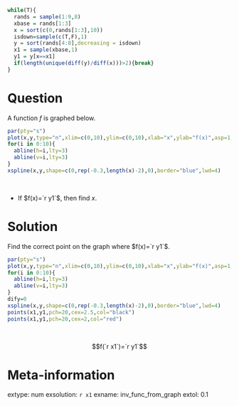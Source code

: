 ```r
while(T){
  rands = sample(1:9,8)
  xbase = rands[1:3]
  x = sort(c(0,rands[1:3],10))
  isdown=sample(c(T,F),1)
  y = sort(rands[4:8],decreasing = isdown)
  x1 = sample(xbase,1)
  y1 = y[x==x1]
  if(length(unique(diff(y)/diff(x)))>2){break}
}
```



Question
========


A function $f$ is graphed below.

```r
par(pty="s")
plot(x,y,type="n",xlim=c(0,10),ylim=c(0,10),xlab="x",ylab="f(x)",asp=1,pch=20,cex=2)
for(i in 0:10){
  abline(h=i,lty=3)
  abline(v=i,lty=3)
}
xspline(x,y,shape=c(0,rep(-0.3,length(x)-2),0),border="blue",lwd=4)
```
\

* If $f(x)=`r y1`$, then find $x$.


Solution
========

Find the correct point on the graph where $f(x)=`r y1`$.

```r
par(pty="s")
plot(x,y,type="n",xlim=c(0,10),ylim=c(0,10),xlab="x",ylab="f(x)",asp=1,pch=20,cex=2)
for(i in 0:10){
  abline(h=i,lty=3)
  abline(v=i,lty=3)
}
dify=0
xspline(x,y,shape=c(0,rep(-0.3,length(x)-2),0),border="blue",lwd=4)
points(x1,y1,pch=20,cex=2.5,col="black")
points(x1,y1,pch=20,cex=2,col="red")
```
\


$$f(`r x1`)=`r y1`$$


Meta-information
============
extype: num
exsolution: `r x1`
exname: inv_func_from_graph
extol: 0.1